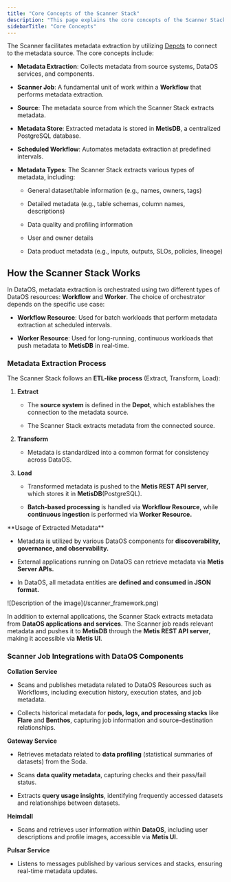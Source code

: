 ```yaml
---
title: "Core Concepts of the Scanner Stack"
description: "This page explains the core concepts of the Scanner Stack and its functionality."
sidebarTitle: "Core Concepts"
---
```


The Scanner facilitates metadata extraction by utilizing [Depots](https://dataosinfo.mintlify.app/resources/depot/index) to connect to the metadata source.  The core concepts include:

* **Metadata Extraction**: Collects metadata from source systems, DataOS services, and components.
* **Scanner Job**: A fundamental unit of work within a **Workflow** that performs metadata extraction.
* **Source**: The metadata source from which the Scanner Stack extracts metadata.
* **Metadata Store**: Extracted metadata is stored in **MetisDB**, a centralized PostgreSQL database.
* **Scheduled Workflow**: Automates metadata extraction at predefined intervals.
* **Metadata Types**: The Scanner Stack extracts various types of metadata, including:

  * General dataset/table information (e.g., names, owners, tags)

  * Detailed metadata (e.g., table schemas, column names, descriptions)

  * Data quality and profiling information

  * User and owner details

  * Data product metadata (e.g., inputs, outputs, SLOs, policies, lineage)

## How the Scanner Stack Works

In DataOS, metadata extraction is orchestrated using two different types of DataOS resources: **Workflow** and **Worker**. The choice of orchestrator depends on the specific use case:

* **Workflow Resource**: Used for batch workloads that perform metadata extraction at scheduled intervals.

* **Worker Resource**: Used for long-running, continuous workloads that push metadata to **MetisDB** in real-time.

### Metadata Extraction Process

The Scanner Stack follows an **ETL-like process** (Extract, Transform, Load):

1. **Extract**

   * The **source system** is defined in the **Depot**, which establishes the connection to the metadata source.

   * The Scanner Stack extracts metadata from the connected source.

2. **Transform**

   * Metadata is standardized into a common format for consistency across DataOS.

3. **Load**

   * Transformed metadata is pushed to the **Metis REST API server**, which stores it in **MetisDB**(PostgreSQL).

   * **Batch-based processing** is handled via **Workflow Resource**, while **continuous ingestion** is performed via **Worker Resource.**

<Note>
  **Usage of Extracted Metadata**

  * Metadata is utilized by various DataOS components for **discoverability, governance, and observability.**
  * External applications running on DataOS can retrieve metadata via **Metis Server APIs.**

  * In DataOS, all metadata entities are **defined and consumed in JSON format.**
</Note>

<Frame caption="DataOS Scanner Stack for metadata extraction">
  ![Description of the image](/scanner_framework.png)
</Frame>

In addition to external applications, the Scanner Stack extracts metadata from **DataOS applications and services**. The Scanner job reads relevant metadata and pushes it to **MetisDB** through the **Metis REST API server**, making it accessible via **Metis UI**.⁠

### **Scanner Job Integrations with DataOS Components**

**Collation Service**

* Scans and publishes metadata related to DataOS Resources such as Workflows, including execution history, execution states, and job metadata.

* Collects historical metadata for **pods, logs, and processing stacks** like **Flare** and **Benthos**, capturing job information and source-destination relationships.

**Gateway Service**

* Retrieves metadata related to **data profiling** (statistical summaries of datasets) from the Soda.

* Scans **data quality metadata**, capturing checks and their pass/fail status.

* Extracts **query usage insights**, identifying frequently accessed datasets and relationships between datasets.

**Heimdall**

* Scans and retrieves user information within **DataOS**, including user descriptions and profile images, accessible via **Metis UI.** 

**Pulsar Service**

* Listens to messages published by various services and stacks, ensuring real-time metadata updates.




